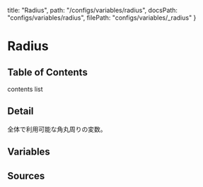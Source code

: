   title: "Radius",
  path: "/configs/variables/radius",
  docsPath: "configs/variables/radius",
  filePath: "configs/variables/_radius"
}


# Radius

## Table of Contents

contents list

## Detail

全体で利用可能な角丸周りの変数。

## Variables

<PreviewVariablesSingle filePath={meta.filePath} viewCompiled={false} />

## Sources

<PreviewSources
  title={meta.title}
  docsPath={meta.docsPath}
  scssPath={meta.filePath}
/>
